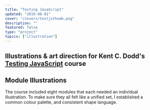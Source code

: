 ```yaml
---
title: "Testing JavaScript"
updated: "2019-08-01"
cover: "/covers/testjsthumb.png"
description: ""
featured: false
type: "project"
topics: ["illustration"]
---
```


## Illustrations & art direction for Kent C. Dodd's [Testing JavaScript](https://testingjavascript.com/) course


## Module Illustrations

The course included eight modules that each needed an individual illustration. To make sure they all felt like a unified set, I established a common colour palette, and consistent shape language.




